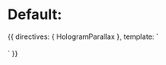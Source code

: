 
<Meta title="Directives/HologramParallax" />

# Default:

<Preview>
  <Story name="Default">
    {{
      directives: { HologramParallax },
      template: `
        <div class="flex w-full bg-gray-600">
          <div class="max-w-4xl w-full mx-auto p-16">
            <div class="bg-hologram h-64 rounded-lg w-full" v-hologram-parallax />
            <div
              class="mt-32 text-5xl bg-hologram font-bold text-center"
              style="
                -webkit-background-clip: text; -webkit-text-fill-color: transparent;
                -moz-background-clip: text; -moz-text-fill-color: transparent;
              "
              v-hologram-parallax
            >
              Some holographic text with a parallax
            </div>
          </div>
        </div>
      `
    }}
  </Story>
</Preview>

